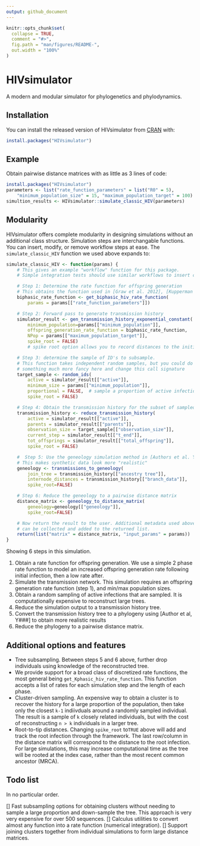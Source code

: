 ```yaml
---
output: github_document
---
```


<!-- README.md is generated from README.Rmd. Please edit that file -->

```r
knitr::opts_chunk$set(
  collapse = TRUE,
  comment = "#>",
  fig.path = "man/figures/README-",
  out.width = "100%"
)
```
# HIVsimulator

<!-- badges: start -->
<!-- badges: end -->

A modern and modular simulator for phylogenetics and phylodynamics.

<!-- One short paragraph about simulation -->

## Installation

You can install the released version of HIVsimulator from [CRAN](https://CRAN.R-project.org) with:

``` r
install.packages("HIVsimulator")
```

## Example

Obtain pairwise distance matrices with as little as 3 lines of code:

```r
install.packages("HIVsimulator")
parameters <- list("rate_function_parameters" = list("R0" = 5),
    "minimum_population_size" = 15, "maximum_population_target" = 100)
simultion_results <- HIVsimulator::simulate_classic_HIV(parameters)
```

## Modularity

HIVsimulator offers complete modularity in designing simulations without an additional class structure. Simulation steps are interchangable functions. You can insert, modify, or remove workflow steps at ease. The `simulate_classic_HIV` function we used above expands to:
```r
simulate_classic_HIV <- function(params) {
    # This gives an example "workflow" function for this package.
    # Simple integration tests should use similar workflows to insert changes.

    # Step 1: Determine the rate function for offspring generation
    # This obtains the function used in [Graw et al. 2012], [Kupperman et al. 2022]
    biphasic_rate_function <- get_biphasic_hiv_rate_function(
        params = params[["rate_function_parameters"]])

    # Step 2: Forward pass to generate transmission history
    simulator_result <- gen_transmission_history_exponential_constant(
        minimum_population=params[["minimum_population"]],
        offspring_generation_rate_function = biphasic_rate_function,
        NPop = params[["maximum_population_target"]],
        spike_root = FALSE)
        # spike root option allows you to record distances to the initial infection

    # Step 3: determine the sample of ID's to subsample.
    # This function takes independent random samples, but you could do
    # something much more fancy here and change this call signature
    target_sample <- random_ids(
        active = simulator_result[["active"]],
        minimum_size = params[["minimum_population"]],
        proportional = FALSE,  # sample a proportion of active infections
        spike_root = FALSE)

    # Step 4: Obtain the transmission history for the subset of sampled individuals
    transmission_history <- reduce_transmission_history(
        active = simulator_result[["active"]],
        parents = simulator_result[["parents"]],
        observation_size = target_sample[["observation_size"]],
        current_step = simulator_result[["t_end"]],
        tot_offsprings = simulator_result[["total_offspring"]],
        spike_root = FALSE)

    #  Step 5: Use the geneology simulation method in [Authors et al. Y###]
    # This makes synthetic data look more "realistic"
    geneology <- transmissions_to_geneology(
        join_tree = transmission_history[["ancestry tree"]],
        internode_distances = transmission_history[["branch_data"]],
        spike_root=FALSE)

    # Step 6: Reduce the geneology to a pairwise distance matrix
    distance_matrix <- geneology_to_distance_matrix(
        geneology=geneology[["geneology"]],
        spike_root=FALSE)

    # Now return the result to the user. Additional metadata used above
    # can be collected and added to the returned list.
    return(list("matrix" = distance_matrix, "input_params" = params))
}

```

Showing 6 steps in this simulation.

1. Obtain a rate function for offspring generation. We use a simple 2 phase rate function to model an increased offspring generation rate following initial infection, then a low rate after.
2. Simulate the transmission network. This simulation requires an offspring generation rate function (step 1), and min/max population sizes.
3. Obtain a random sampling of active infections that are sampled. It is computationally expensive to reconstruct large trees.
4. Reduce the simulation output to a transmission history tree.
5. Convert the transmission history tree to a phylogeny using [Author et al, Y###] to obtain more realistic results
6. Reduce the phylogeny to a pairwise distance matrix.


## Additional options and features

* Tree subsampling. Between steps 5 and 6 above, further drop individuals using knowledge of the reconstructed tree.
* We provide support for a broad class of discretized rate functions, the most general being `get_Kphasic_hiv_rate_function`. This function accepts a list of rates for each simulation step and the length of each phase.
<!-- This needs an example -->
* Cluster-driven sampling. An expensive way to obtain a cluster is to recover the history for a large proportion of the population, then take only the closest `k-1` indiivduals around a randomly sampled individual. The result is a sample of `k` closely related individuals, but with the cost of reconstructing `n > k` individuals in a larger tree.
* Root-to-tip distances. Changing `spike_root` to`TRUE` above will add and track the root infection through the framework. The last row/column in the distance matrix will correspond to the distance to the root infection. For large simulations, this may increase computational time as the tree will be rooted at the index case, rather than the most recent common ancestor (MRCA).


## Todo list
In no particular order.

[] Fast subsampling options for obtaining clusters without needing to sample a large proportion and down-sample the tree. This approach is very very expensive for over 500 sequences.
[] Calculus utilities to convert almost any function into a rate function (numerical integration).
[] Support joining clusters together from individual simulations to form large distance matrices.
